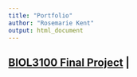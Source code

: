 ```yaml
---
title: "Portfolio"
author: "Rosemarie Kent"
output: html_document
---
```


## [BIOL3100 Final Project](http://Rosiek032123.github.io/Portfolio/Biol%203100%20Final%20Project/) \|
